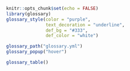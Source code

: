 ```r
knitr::opts_chunk$set(echo = FALSE)
library(glossary)
glossary_style(color = "purple",
               text_decoration = "underline",
               def_bg = "#333",
               def_color = "white")
```

```r
glossary_path("glossary.yml")
glossary_popup("hover")
```
```r
glossary_table()

```
